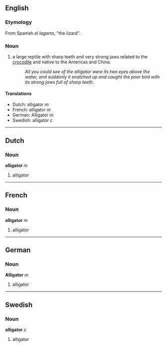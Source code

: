 ==English==
=== Etymology ===
From Spanish ''el lagarto'', "the lizard".

===Noun===
#a large reptile with sharp teeth and very strong jaws related to the [[crocodile]] and native to the Americas and China.
#:''All you could see of the alligator were its two eyes above the water, and suddenly it snatched up and caught the poor bird with its strong jaws full of sharp teeth''.

====Translations====
*Dutch: alligator ''m''
*French: alligator ''m''
*German: Alligator ''m''
*Swedish: alligator ''c''

----
==Dutch==
===Noun===
'''alligator''' ''m''

#alligator

----
==French==
===Noun===
'''alligator''' ''m''

#alligator

----
==German==
===Noun===
'''Alligator''' ''m''

#alligator

----
==Swedish==
===Noun===
'''alligator''' ''c''

#alligator